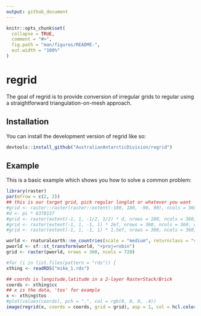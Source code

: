 ```yaml
---
output: github_document
---
```


<!-- README.md is generated from README.Rmd. Please edit that file -->

```r
knitr::opts_chunk$set(
  collapse = TRUE,
  comment = "#>",
  fig.path = "man/figures/README-",
  out.width = "100%"
)
```

# regrid

<!-- badges: start -->
<!-- badges: end -->

The goal of regrid is to provide conversion of irregular grids to regular using a straightforward triangulation-on-mesh approach. 

## Installation

You can install the development version of regrid like so:

``` r
devtools::install_github("AustralianAntarcticDivision/regrid")
```

## Example

This is a basic example which shows you how to solve a common problem:

```r
library(raster)
par(mfrow = c(2, 2))
## this is our target grid, pick regular longlat or whatever you want
#grid <- raster::raster(raster::extent(-180, 180, -90, 90), ncols = 360, nrows = 180, crs = "OGC:CRS84")
#d <- pi * 6378137
#grid <- raster(extent(-1, 1, -1/2, 1/2) * d, nrows = 180, ncols = 360, crs = "+proj=moll")
#grid <- raster(extent(-1, 1, -1, 1) * 2e7, nrows = 360, ncols = 360, crs = "+proj=omerc +lon_0=-147 +gamma=10 +lonc=180")
#grid <- raster(extent(-1, 1, -1, 1) * 1.5e7, nrows = 360, ncols = 360, crs = "+proj=laea +lon_0=180")

world <- rnaturalearth::ne_countries(scale = "medium", returnclass = "sf")
pworld <- sf::st_transform(world, "+proj=robin")
grid <- raster(pworld, nrows = 360, ncols = 720)

#for (i in list.files(pattern = "rds")) {
xthing <- readRDS("mike_1.rds")

## coords is longitude,latitude in a 2-layer RasterStack/Brick
coords <- xthing$cc
## x is the data, 'tos' for example
x <- xthing$tos
#plot(values(coords), pch = ".", col = rgb(0, 0, 0, .4))
image(regrid(x, coords = coords, grid = grid), asp = 1, col = hcl.colors(256), zlim = c(-2, 36))


```
